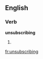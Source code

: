 
==English==

===Verb===
'''unsubscribing'''

# {{present participle of|[[unsubscribe]]}}

[[fr:unsubscribing]]